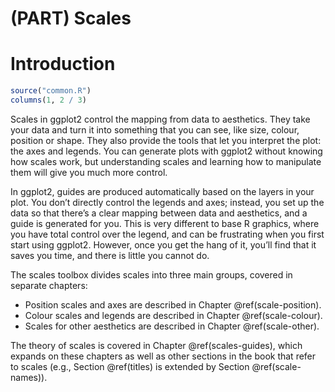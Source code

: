 # (PART) Scales {.unnumbered}

# Introduction {#scales .unnumbered}

```r
source("common.R")
columns(1, 2 / 3)
```

\index{Scales}

Scales in ggplot2 control the mapping from data to aesthetics.
They take your data and turn it into something that you can see, like size, colour, position or shape.
They also provide the tools that let you interpret the plot: the axes and legends.
You can generate plots with ggplot2 without knowing how scales work, but understanding scales and learning how to manipulate them will give you much more control.

In ggplot2, guides are produced automatically based on the layers in your plot.
You don't directly control the legends and axes; instead, you set up the data so that there's a clear mapping between data and aesthetics, and a guide is generated for you.
This is very different to base R graphics, where you have total control over the legend, and can be frustrating when you first start using ggplot2.
However, once you get the hang of it, you'll find that it saves you time, and there is little you cannot do.

The scales toolbox divides scales into three main groups, covered in separate chapters:

-   Position scales and axes are described in Chapter \@ref(scale-position).
-   Colour scales and legends are described in Chapter \@ref(scale-colour).
-   Scales for other aesthetics are described in Chapter \@ref(scale-other).

The theory of scales is covered in Chapter \@ref(scales-guides), which expands on these chapters as well as other sections in the book that refer to scales (e.g., Section \@ref(titles) is extended by Section \@ref(scale-names)).

